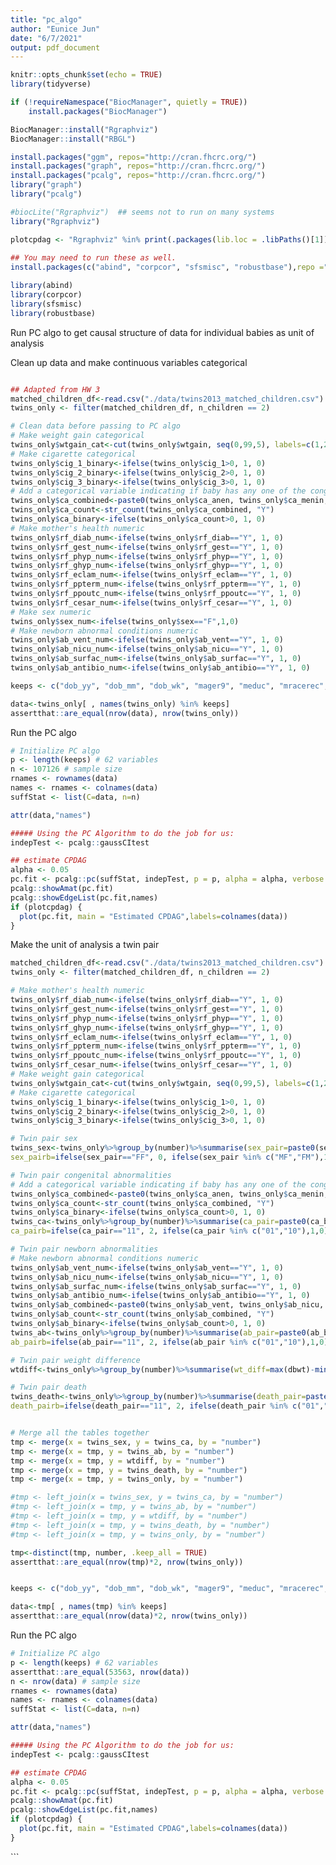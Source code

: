 ```yaml
---
title: "pc_algo"
author: "Eunice Jun"
date: "6/7/2021"
output: pdf_document
---
```


```r
knitr::opts_chunk$set(echo = TRUE)
library(tidyverse)
```


```r
if (!requireNamespace("BiocManager", quietly = TRUE))
    install.packages("BiocManager")

BiocManager::install("Rgraphviz")
BiocManager::install("RBGL")

install.packages("ggm", repos="http://cran.fhcrc.org/")
install.packages("graph", repos="http://cran.fhcrc.org/")
install.packages("pcalg", repos="http://cran.fhcrc.org/")
library("graph")
library("pcalg")

#biocLite("Rgraphviz")  ## seems not to run on many systems
library("Rgraphviz")

plotcpdag <- "Rgraphviz" %in% print(.packages(lib.loc = .libPaths()[1])) 
  
## You may need to run these as well.
install.packages(c("abind", "corpcor", "sfsmisc", "robustbase"),repo ="http://cran.fhcrc.org/")

library(abind)
library(corpcor)
library(sfsmisc)
library(robustbase)
```

Run PC algo to get causal structure of data for individual babies as unit of analysis

Clean up data and make continuous variables categorical
```r

```

```r
## Adapted from HW 3
matched_children_df<-read.csv("./data/twins2013_matched_children.csv")
twins_only <- filter(matched_children_df, n_children == 2)

# Clean data before passing to PC algo
# Make weight gain categorical
twins_only$wtgain_cat<-cut(twins_only$wtgain, seq(0,99,5), labels=c(1,2,3,4,5,6,7,8,9,10,11,12,13,14,15,16,17,18,19))
# Make cigarette categorical
twins_only$cig_1_binary<-ifelse(twins_only$cig_1>0, 1, 0)
twins_only$cig_2_binary<-ifelse(twins_only$cig_2>0, 1, 0)
twins_only$cig_3_binary<-ifelse(twins_only$cig_3>0, 1, 0)
# Add a categorical variable indicating if baby has any one of the congenital abnormalities
twins_only$ca_combined<-paste0(twins_only$ca_anen, twins_only$ca_menin, twins_only$ca_heart, twins_only$ca_hernia, twins_only$ca_ompha, twins_only$ca_gastro, twins_only$ca_limb, twins_only$ca_cleftlp, twins_only$ca_cleft, twins_only$ca_downs, twins_only$ca_chrom, twins_only$ca_hypos)
twins_only$ca_count<-str_count(twins_only$ca_combined, "Y")
twins_only$ca_binary<-ifelse(twins_only$ca_count>0, 1, 0)
# Make mother's health numeric 
twins_only$rf_diab_num<-ifelse(twins_only$rf_diab=="Y", 1, 0)
twins_only$rf_gest_num<-ifelse(twins_only$rf_gest=="Y", 1, 0)
twins_only$rf_phyp_num<-ifelse(twins_only$rf_phyp=="Y", 1, 0)
twins_only$rf_ghyp_num<-ifelse(twins_only$rf_ghyp=="Y", 1, 0)
twins_only$rf_eclam_num<-ifelse(twins_only$rf_eclam=="Y", 1, 0)
twins_only$rf_ppterm_num<-ifelse(twins_only$rf_ppterm=="Y", 1, 0)
twins_only$rf_ppoutc_num<-ifelse(twins_only$rf_ppoutc=="Y", 1, 0)
twins_only$rf_cesar_num<-ifelse(twins_only$rf_cesar=="Y", 1, 0)
# Make sex numeric
twins_only$sex_num<-ifelse(twins_only$sex=="F",1,0)
# Make newborn abnormal conditions numeric
twins_only$ab_vent_num<-ifelse(twins_only$ab_vent=="Y", 1, 0)
twins_only$ab_nicu_num<-ifelse(twins_only$ab_nicu=="Y", 1, 0)
twins_only$ab_surfac_num<-ifelse(twins_only$ab_surfac=="Y", 1, 0)
twins_only$ab_antibio_num<-ifelse(twins_only$ab_antibio=="Y", 1, 0)

keeps <- c("dob_yy", "dob_mm", "dob_wk", "mager9", "meduc", "mracerec", "fracerec", "fagerec11", "wtgain_cat","cig_1_binary", "cig_2_binary", "cig_3_binary", "mar", "rf_diab_num", "rf_gest_num", "rf_phyp_num", "rf_ghyp_num", "rf_eclam_num", "rf_ppterm_num", "rf_ppoutc_num", "rf_cesar_num", "md_route", "dmeth_rec", "apgar5", "sex_num", "ab_vent_num", "ab_nicu_num", "ab_surfac_num", "ab_antibio_num", "ca_binary", "number", "death")

data<-twins_only[ , names(twins_only) %in% keeps]
assertthat::are_equal(nrow(data), nrow(twins_only))
```


Run the PC algo
```r
# Initialize PC algo
p <- length(keeps) # 62 variables 
n <- 107126 # sample size 
rnames <- rownames(data)
names <- rnames <- colnames(data)
suffStat <- list(C=data, n=n)

attr(data,"names")

##### Using the PC Algorithm to do the job for us:
indepTest <- pcalg::gaussCItest

## estimate CPDAG
alpha <- 0.05
pc.fit <- pcalg::pc(suffStat, indepTest, p = p, alpha = alpha, verbose = TRUE)
pcalg::showAmat(pc.fit)
pcalg::showEdgeList(pc.fit,names)
if (plotcpdag) {
  plot(pc.fit, main = "Estimated CPDAG",labels=colnames(data))
}
```

Make the unit of analysis a twin pair
```r
matched_children_df<-read.csv("./data/twins2013_matched_children.csv")
twins_only <- filter(matched_children_df, n_children == 2)

# Make mother's health numeric 
twins_only$rf_diab_num<-ifelse(twins_only$rf_diab=="Y", 1, 0)
twins_only$rf_gest_num<-ifelse(twins_only$rf_gest=="Y", 1, 0)
twins_only$rf_phyp_num<-ifelse(twins_only$rf_phyp=="Y", 1, 0)
twins_only$rf_ghyp_num<-ifelse(twins_only$rf_ghyp=="Y", 1, 0)
twins_only$rf_eclam_num<-ifelse(twins_only$rf_eclam=="Y", 1, 0)
twins_only$rf_ppterm_num<-ifelse(twins_only$rf_ppterm=="Y", 1, 0)
twins_only$rf_ppoutc_num<-ifelse(twins_only$rf_ppoutc=="Y", 1, 0)
twins_only$rf_cesar_num<-ifelse(twins_only$rf_cesar=="Y", 1, 0)
# Make weight gain categorical
twins_only$wtgain_cat<-cut(twins_only$wtgain, seq(0,99,5), labels=c(1,2,3,4,5,6,7,8,9,10,11,12,13,14,15,16,17,18,19))
# Make cigarette categorical
twins_only$cig_1_binary<-ifelse(twins_only$cig_1>0, 1, 0)
twins_only$cig_2_binary<-ifelse(twins_only$cig_2>0, 1, 0)
twins_only$cig_3_binary<-ifelse(twins_only$cig_3>0, 1, 0)

# Twin pair sex
twins_sex<-twins_only%>%group_by(number)%>%summarise(sex_pair=paste0(sex[1],sex[2]),
sex_pairb=ifelse(sex_pair=="FF", 0, ifelse(sex_pair %in% c("MF","FM"),1,2)),)

# Twin pair congenital abnormalities
# Add a categorical variable indicating if baby has any one of the congenital abnormalities
twins_only$ca_combined<-paste0(twins_only$ca_anen, twins_only$ca_menin, twins_only$ca_heart, twins_only$ca_hernia, twins_only$ca_ompha, twins_only$ca_gastro, twins_only$ca_limb, twins_only$ca_cleftlp, twins_only$ca_cleft, twins_only$ca_downs, twins_only$ca_chrom, twins_only$ca_hypos)
twins_only$ca_count<-str_count(twins_only$ca_combined, "Y")
twins_only$ca_binary<-ifelse(twins_only$ca_count>0, 1, 0)
twins_ca<-twins_only%>%group_by(number)%>%summarise(ca_pair=paste0(ca_binary[1],ca_binary[2]),
ca_pairb=ifelse(ca_pair=="11", 2, ifelse(ca_pair %in% c("01","10"),1,0)),)

# Twin pair newborn abnormalities
# Make newborn abnormal conditions numeric
twins_only$ab_vent_num<-ifelse(twins_only$ab_vent=="Y", 1, 0)
twins_only$ab_nicu_num<-ifelse(twins_only$ab_nicu=="Y", 1, 0)
twins_only$ab_surfac_num<-ifelse(twins_only$ab_surfac=="Y", 1, 0)
twins_only$ab_antibio_num<-ifelse(twins_only$ab_antibio=="Y", 1, 0)
twins_only$ab_combined<-paste0(twins_only$ab_vent, twins_only$ab_nicu, twins_only$ab_surfac, twins_only$ab_antibio)
twins_only$ab_count<-str_count(twins_only$ab_combined, "Y")
twins_only$ab_binary<-ifelse(twins_only$ab_count>0, 1, 0)
twins_ab<-twins_only%>%group_by(number)%>%summarise(ab_pair=paste0(ab_binary[1],ab_binary[2]),
ab_pairb=ifelse(ab_pair=="11", 2, ifelse(ab_pair %in% c("01","10"),1,0)),)

# Twin pair weight difference
wtdiff<-twins_only%>%group_by(number)%>%summarise(wt_diff=max(dbwt)-min(dbwt))

# Twin pair death
twins_death<-twins_only%>%group_by(number)%>%summarise(death_pair=paste0(death[1],death[2]),
death_pairb=ifelse(death_pair=="11", 2, ifelse(death_pair %in% c("01","10"),1,0)),)


# Merge all the tables together
tmp <- merge(x = twins_sex, y = twins_ca, by = "number")
tmp <- merge(x = tmp, y = twins_ab, by = "number")
tmp <- merge(x = tmp, y = wtdiff, by = "number")
tmp <- merge(x = tmp, y = twins_death, by = "number")
tmp <- merge(x = tmp, y = twins_only, by = "number")

#tmp <- left_join(x = twins_sex, y = twins_ca, by = "number")
#tmp <- left_join(x = tmp, y = twins_ab, by = "number")
#tmp <- left_join(x = tmp, y = wtdiff, by = "number")
#tmp <- left_join(x = tmp, y = twins_death, by = "number")
#tmp <- left_join(x = tmp, y = twins_only, by = "number")

tmp<-distinct(tmp, number, .keep_all = TRUE)
assertthat::are_equal(nrow(tmp)*2, nrow(twins_only))


keeps <- c("dob_yy", "dob_mm", "dob_wk", "mager9", "meduc", "mracerec", "fracerec", "fagerec11", "wtgain_cat","cig_1_binary", "cig_2_binary", "cig_3_binary", "mar", "rf_diab_num", "rf_gest_num", "rf_phyp_num", "rf_ghyp_num", "rf_eclam_num", "rf_ppterm_num", "rf_ppoutc_num", "rf_cesar_num", "md_route", "dmeth_rec", "apgar5", "sex_pairb", "ab_pairb", "ca_pairb", "death_pairb", "wt_diff")

data<-tmp[ , names(tmp) %in% keeps]
assertthat::are_equal(nrow(data)*2, nrow(twins_only))
```

Run the PC algo
```r
# Initialize PC algo
p <- length(keeps) # 62 variables 
assertthat::are_equal(53563, nrow(data))
n <- nrow(data) # sample size 
rnames <- rownames(data)
names <- rnames <- colnames(data)
suffStat <- list(C=data, n=n)

attr(data,"names")

##### Using the PC Algorithm to do the job for us:
indepTest <- pcalg::gaussCItest

## estimate CPDAG
alpha <- 0.05
pc.fit <- pcalg::pc(suffStat, indepTest, p = p, alpha = alpha, verbose = TRUE)
pcalg::showAmat(pc.fit)
pcalg::showEdgeList(pc.fit,names)
if (plotcpdag) {
  plot(pc.fit, main = "Estimated CPDAG",labels=colnames(data))
}
```
```